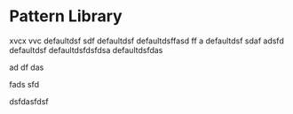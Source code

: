 

# Pattern Library
xvcx vvc
defaultdsf
sdf
defaultdsf
 defaultdsffasd
 ff
 a
 defaultdsf
 sdaf
 adsfd
 defaultdsf 
 defaultdsfdsfdsa
  defaultdsfdas

  ad
  df
  das

  fads
  sfd

  dsfdasfdsf
